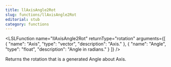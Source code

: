 ```yaml
---
title: llAxisAngle2Rot
slug: functions/llAxisAngle2Rot
editorial: stub
category: functions
---
```


<LSLFunction
	name="llAxisAngle2Rot"
	returnType="rotation"
	arguments={[
	{
		"name": "Axis",
		"type": "vector",
		"description": "Axis."
	},
	{
		"name": "Angle",
		"type": "float",
		"description": "Angle in radians."
	}
]}
/>

Returns the rotation that is a generated Angle about Axis.
